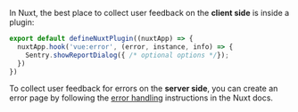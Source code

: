 In Nuxt, the best place to collect user feedback on the **client side** is inside a plugin:

```javascript {tabTitle:TypeScript} {filename:plugins/report-errors.ts}
export default defineNuxtPlugin((nuxtApp) => {
  nuxtApp.hook('vue:error', (error, instance, info) => {
    Sentry.showReportDialog({ /* optional options */});
  })
})
```

To collect user feedback for errors on the **server side**, you can create an error page by following the [error handling](https://nuxt.com/docs/getting-started/error-handling#nitro-server-errors) instructions in the Nuxt docs.



